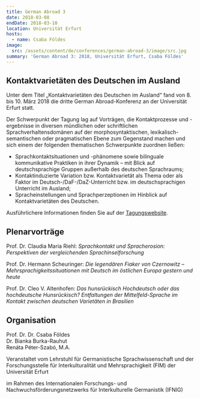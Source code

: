 ```yaml
---
title: German Abroad 3
date: 2018-03-08
endDate: 2018-03-10
location: Universität Erfurt
hosts:
  - name: Csaba Földes
image:
  src: /assets/content/de/conferences/german-abroad-3/image/src.jpg
summary: 'German Abroad 3: 2018, Universität Erfurt, Csaba Földes'
---
```

## Kontaktvarietäten des Deutschen im Ausland

Unter dem Titel „Kontaktvarietäten des Deutschen im Ausland“ fand von 8. bis 10. März 2018 die dritte German Abroad-Konferenz an der Universität Erfurt statt.

Der Schwerpunkt der Tagung lag auf Vorträgen, die Kontaktprozesse und -ergebnisse in diversen mündlichen oder schriftlichen Sprachverhaltensdomänen auf der morphosyntaktischen, lexikalisch-semantischen oder pragmatischen Ebene zum Gegenstand machen und sich einem der folgenden thematischen Schwerpunkte zuordnen ließen:

* Sprachkontaktsituationen und -phänomene sowie bilinguale kommunikative Praktiken in ihrer Dynamik – mit Blick auf deutschsprachige Gruppen außerhalb des deutschen Sprachraums;
* Kontaktinduzierte Variation bzw. Kontaktvarietät als Thema oder als Faktor im Deutsch-/DaF-/DaZ-Unterricht bzw. im deutschsprachigen Unterricht im Ausland;
* Spracheinstellungen und Sprachperzeptionen im Hinblick auf Kontaktvarietäten des Deutschen.

Ausführlichere Informationen finden Sie auf der [Tagungswebsite](https://www.uni-erfurt.de/philosophische-fakultaet/seminare-professuren/sprachwissenschaft/professuren/germanistische-sprachwissenschaft/german-abroad).

## Plenarvorträge

Prof. Dr. Claudia Maria Riehl: *Sprachkontakt und Spracherosion: Perspektiven der vergleichenden Sprachinselforschung*

Prof. Dr. Hermann Scheuringer: *Die legendären Fiaker von Czernowitz – Mehrsprachigkeitssituationen mit Deutsch im östlichen Europa gestern und heute*

Prof. Dr. Cleo V. Altenhofen: *Das hunsrückisch Hochdeutsch oder das hochdeutsche Hunsrückisch? Entfaltungen der Mittelfeld-Sprache im Kontakt zwischen deutschen Varietäten in Brasilien*

## Organisation

Prof. Dr. Dr. Csaba Földes\
Dr. Bianka Burka-Rauhut\
Renáta Péter-Szabó, M.A.

Veranstaltet vom Lehrstuhl für Germanistische Sprachwissenschaft und der Forschungsstelle für lnterkulturalität und Mehrsprachigkeit (FIM) der Universität Erfurt

im Rahmen des Internationalen Forschungs- und Nachwuchsförderungsnetzwerks für Interkulturelle Germanistik (IFNIG)
